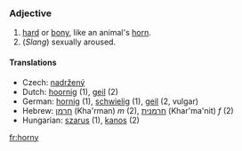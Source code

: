 ===Adjective===
# [[hard]] or [[bony]], like an animal's [[horn]].
# (''Slang'') sexually aroused.

==== Translations ====
*Czech: [[nadržený]] <!-- which sense of the word? -->
*Dutch: [[hoornig]] (1), [[geil]] (2)
*German: [[hornig]] (1), [[schwielig]] (1), [[geil]] (2, vulgar)
*Hebrew: [[חרמן]] (Kha'rman) ''m'' (2), [[חרמנית]] (Khar'ma'nit) ''f'' (2)
*Hungarian: [[szarus]] (1), [[kanos]] (2)

[[fr:horny]]
